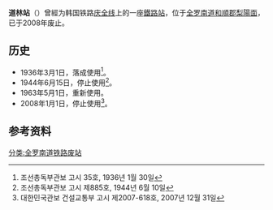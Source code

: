 {{朝鮮半島車站資訊
|公司色 = black
|文字色 = 
|站名 = 道林站
|圖片 = 
|pxl = 
|圖片說明 =
|前一站 = [[鸣凤站|鸣凤]]
|前一站距離 = 
|後一站距離 = 
|後一站 = [[梨阳站|梨阳]]
|所屬路線 = [[庆全线|庆全线]]
|距離 = 
|起點站 = [[三浪津站|三浪津]]
|諺文 = 도림역
|朝鮮漢字 = 道林驛
|文觀部式 =Dorim-yeok 
|馬-賴式 =Dorim-yŏk
|副站名 = 
|車站編號 = 
|停站路線數 = 
|所屬公司 = [[韩国铁道公社|韩国铁道公社]]
|所在地 =[[全罗南道|全罗南道]][[和順郡|和順郡]][[梨陽面|梨陽面]]
|車站構造 = 地面车站
|月台配置 = 1面1线
|啟用年月日 =1936年3月1日
|廢站年月日 =2008年1月1日
|上下車人次 = 
|統計年度 = 
|轉車 = 
|備註 = 
|全寬備註 = 
}}

'''道林站'''（{{kor|諺=도림역|漢=道林驛|羅=Dorim yeok|f=y}}）曾經为韩国铁路[[庆全线|庆全线]]上的一座[[鐵路站|鐵路站]]，位于[[全罗南道|全罗南道]][[和順郡|和順郡]][[梨陽面|梨陽面]]，已于2008年废止。

== 历史 ==
*1936年3月1日，落成使用<ref>조선총독부관보 고시 35호, 1936년 1월 30일</ref>。
*1944年6月15日，停止使用<ref>조선총독부관보 고시 제885호, 1944년 6월 10일</ref>。
*1963年5月1日，重新使用。
*2008年1月1日，停止使用<ref>대한민국관보 건설교통부 고시 제2007-618호, 2007년 12월 31일</ref>。

== 参考资料 ==
{{reflist}}

{{庆全线}}

[[分类:全罗南道铁路废站|分类:全罗南道铁路废站]]